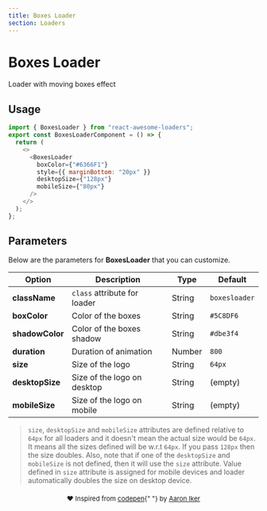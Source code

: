 ```yaml
---
title: Boxes Loader
section: Loaders
---
```



# Boxes Loader

Loader with moving boxes effect

## Usage

<Loader name="BoxesLoader" />

```js highlight={1,5-10}
import { BoxesLoader } from "react-awesome-loaders";
export const BoxesLoaderComponent = () => {
  return (
    <>
      <BoxesLoader
        boxColor={"#6366F1"}
        style={{ marginBottom: "20px" }}
        desktopSize={"128px"}
        mobileSize={"80px"}
      />
    </>
  );
};
```

## Parameters

Below are the parameters for **BoxesLoader** that you can customize.

| Option          | Description                  | Type   | Default       |
| --------------- | ---------------------------- | ------ | ------------- |
| **className**   | `class` attribute for loader | String | `boxesloader` |
| **boxColor**    | Color of the boxes           | String | `#5C8DF6`     |
| **shadowColor** | Color of the boxes shadow    | String | `#dbe3f4`     |
| **duration**    | Duration of animation        | Number | `800`         |
| **size**        | Size of the logo             | String | `64px`        |
| **desktopSize** | Size of the logo on desktop  | String | (empty)       |
| **mobileSize**  | Size of the logo on mobile   | String | (empty)       |

> `size`, `desktopSize` and `mobileSize` attributes are defined relative to `64px` for all loaders and it doesn't mean the actual size would be `64px`. It means all the sizes defined will be w.r.t `64px`. If you pass `128px` then the size doubles. Also, note that if one of the `desktopSize` and `mobileSize` is not defined, then it will use the `size` attribute. Value defined in `size` attribute is assigned for mobile devices and loader automatically doubles the size on desktop device.

<p align="center" style="font-size:13px;margin-top:20px;">
  ❤️ Inspired from <a href="https://codepen.io/aaroniker/pen/ZmOMJp">codepen</a>{" "}
  by <a href="https://dribbble.com/ai">Aaron Iker</a>
</p>
